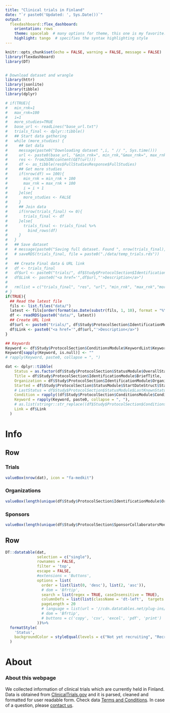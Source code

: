 ```yaml
---
title: "Clinical trials in Finland"
date: "`r paste0('Updated: ', Sys.Date())`"
output:
  flexdashboard::flex_dashboard:
    orientation: rows
    theme: spacelab  # many options for theme, this one is my favorite.
    highlight: tango  # specifies the syntax highlighting style
---
```




```r
knitr::opts_chunk$set(echo = FALSE, warning = FALSE, message = FALSE)
library(flexdashboard)
library(DT)


# Download dataset and wrangle
library(httr)
library(jsonlite)
library(tibble)
library(dplyr)

# if(TRUE){
#   min_rnk=1
#   max_rnk=100
#   i=1
#   more_studies=TRUE
#   base_url <- readLines("base_url.txt")
#   trials_final <- dplyr::tibble()
#   ## Start data gathering
#   while (more_studies) {
#     ## Get data
#     message(paste0("Downloading dataset ",i, " // ", Sys.time()))
#     url <- paste0(base_url, "&min_rnk=", min_rnk,"&max_rnk=", max_rnk,"&fmt=json")
#     res <- fromJSON(content(GET(url)))
#     df <- as_tibble(res$FullStudiesResponse$FullStudies)
#     ## Get more studies
#     if(nrow(df) == 100){
#       min_rnk = min_rnk + 100
#       max_rnk = max_rnk + 100
#       i = i + 1
#     }else{
#       more_studies <- FALSE
#     }
#     ## Join data
#     if(nrow(trials_final) <= 0){
#       trials_final <- df
#     }else{
#       trials_final <- trials_final %>% 
#         bind_rows(df)
#     }
#   }
#   ## Save dataset
#   # message(paste0("Saving full dataset. Found ", nrow(trials_final), " trials // ", Sys.time()))
#   # saveRDS(trials_final, file = paste0("./data/temp_trials.rds"))
#   
#   ## Create Final data & URL link
#   df <- trials_final
#   df$url <- paste0("trials/", df$Study$ProtocolSection$IdentificationModule$NCTId, ".html")
#   df$Link <- paste0("<a href='",df$url,"'>Description</a>")
#   
#   rm(list = c("trials_final", "res", "url", "min_rnk", "max_rnk","more_studies", "i"))
# }
if(TRUE){
  ## Read the latest file
  fils <- list.files("data/")
  latest <- fils[order(format(as.Date(substr(fils, 1, 10), format = "%Y-%m-%d")), decreasing = T)[1]]
  df <- readRDS(paste0("data/", latest))
  ## Create URL link
  df$url <- paste0("trials/", df$Study$ProtocolSection$IdentificationModule$NCTId, ".html")
  df$Link <- paste0("<a href='",df$url,"'>Description</a>")
}

## Keywords
Keyword <- df$Study$ProtocolSection$ConditionsModule$KeywordList$Keyword
Keyword[sapply(Keyword, is.null)] <- ""
# rapply(Keyword, paste0, collapse = ", ")

dat <- dplyr::tibble(
    Status = as.factor(df$Study$ProtocolSection$StatusModule$OverallStatus),
    Title = df$Study$ProtocolSection$IdentificationModule$BriefTitle, 
    Organization = df$Study$ProtocolSection$IdentificationModule$Organization$OrgFullName, 
    Started = df$Study$ProtocolSection$StatusModule$StartDateStruct$StartDate,
    # LastStatus = df$Study$ProtocolSection$StatusModule$LastKnownStatus,
    Condition = rapply((df$Study$ProtocolSection$ConditionsModule$ConditionList$Condition), paste0, collapse = ", "),
    Keyword = rapply(Keyword, paste0, collapse = ", "),
    # as.list(stringr::str_replace((df$Study$ProtocolSection$ConditionsModule$KeywordList$Keyword), "NULL", ""))
    Link = df$Link
  )
```


Info
=======================================================================

Row
-----------------------------------------------------------------------

### Trials

```r
valueBox(nrow(dat), icon = "fa-medkit")
```

### Organizations

```r
valueBox(length(unique(df$Study$ProtocolSection$IdentificationModule$Organization$OrgFullName)), icon = "fa-sitemap")
```

### Sponsors

```r
valueBox(length(unique(df$Study$ProtocolSection$SponsorCollaboratorsModule$LeadSponsor$LeadSponsorName)), icon = "fa-user")
```


<!-- ### example&&&&&Subjects -->

<!-- ```{r} -->
<!-- valueBox(22222, icon = "fa-users") -->
<!-- ``` -->

Row
-----------------------------------------------------------------------


```r
DT::datatable(dat,
              selection = c("single"),
              rownames = FALSE, 
              filter = 'top',
              escape = FALSE,
              #extensions = 'Buttons', 
              options = list(
                order = list(list(0, 'desc'), list(2, 'asc')),
                # dom = 'Bfrtip',
                search = list(regex = TRUE, caseInsensitive = TRUE),
                columnDefs = list(list(className = 'dt-left',  targets = "_all")),
                pageLength = 20
                # language = list(url = '//cdn.datatables.net/plug-ins/1.10.11/i18n/Finnish.json')
                # dom = 'Bfrtip',
                # buttons = c('copy', 'csv', 'excel', 'pdf', 'print')
              ))%>%
  formatStyle(
    'Status',
    backgroundColor = styleEqual(levels = c("Not yet recruiting", "Recruiting", "Active, not recruiting"), values = c("yellow", "green", "orange"))
  ) 
```

About
=======================================================================

### About this webpage

We collected information of clinical trials which are currently held in Finland. Data is obtained from [ClinicalTrials.gov](https://clinicaltrials.gov/) and it is parsed, cleaned and formatted for user readable form. Check data [Terms and Conditions](https://clinicaltrials.gov/ct2/about-site/terms-conditions). In case of a question, please [contact us]().

